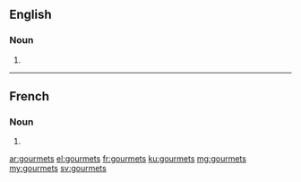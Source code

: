==English==

===Noun===
{{head|en|plural}}

# {{plural of|gourmet|lang=en}}

----

==French==

===Noun===
{{head|fr|plural|g=?}}

# {{plural of|gourmet|lang=fr}}

[[ar:gourmets]]
[[el:gourmets]]
[[fr:gourmets]]
[[ku:gourmets]]
[[mg:gourmets]]
[[my:gourmets]]
[[sv:gourmets]]